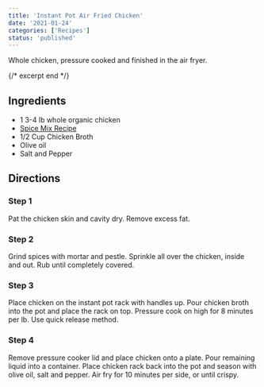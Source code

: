 ```yaml
---
title: 'Instant Pot Air Fried Chicken'
date: '2021-01-24'
categories: ['Recipes']
status: 'published'
---
```


Whole chicken, pressure cooked and finished in the air fryer.

{/* excerpt end */}

## Ingredients

- 1 3-4 lb whole organic chicken
- [Spice Mix Recipe](/recipes/spice-mix)
- 1/2 Cup Chicken Broth
- Olive oil
- Salt and Pepper

## Directions

### Step 1

Pat the chicken skin and cavity dry. Remove excess fat.

### Step 2

Grind spices with mortar and pestle. Sprinkle all over the chicken, inside and out. Rub until completely covered.

### Step 3

Place chicken on the instant pot rack with handles up. Pour chicken broth into the pot and place the rack on top. Pressure cook on high for 8 minutes per lb. Use quick release method.

### Step 4

Remove pressure cooker lid and place chicken onto a plate. Pour remaining liquid into a container. Place chicken rack back into the pot and season with olive oil, salt and pepper. Air fry for 10 minutes per side, or until crispy.
